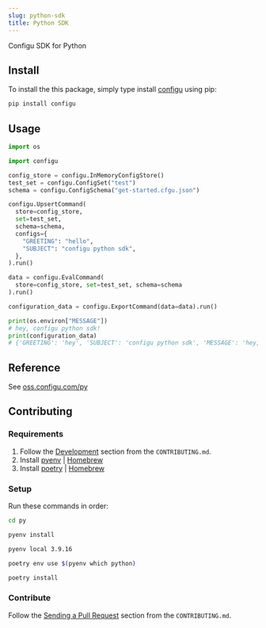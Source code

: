 ```yaml
---
slug: python-sdk
title: Python SDK
---
```


Configu SDK for Python

## Install

To install the this package, simply type install [configu](https://pypi.org/project/configu/) using pip:

```bash
pip install configu
```

## Usage

```py
import os

import configu

config_store = configu.InMemoryConfigStore()
test_set = configu.ConfigSet("test")
schema = configu.ConfigSchema("get-started.cfgu.json")

configu.UpsertCommand(
  store=config_store,
  set=test_set,
  schema=schema,
  configs={
    "GREETING": "hello",
    "SUBJECT": "configu python sdk",
  },
).run()

data = configu.EvalCommand(
  store=config_store, set=test_set, schema=schema
).run()

configuration_data = configu.ExportCommand(data=data).run()

print(os.environ["MESSAGE"])
# hey, configu python sdk!
print(configuration_data)
# {'GREETING': 'hey', 'SUBJECT': 'configu python sdk', 'MESSAGE': 'hey, configu python sdk!'}
```

## Reference

See [oss.configu.com/py](https://oss.configu.com/py/configu.html)

## Contributing

### Requirements

1. Follow the [Development](https://github.com/configu/configu/blob/main/CONTRIBUTING.md#development) section from the `CONTRIBUTING.md`.
2. Install [pyenv](https://github.com/pyenv/pyenv) | [Homebrew](https://formulae.brew.sh/formula/pyenv)
3. Install [poetry](https://python-poetry.org/) | [Homebrew](https://formulae.brew.sh/formula/poetry)

### Setup

Run these commands in order:

```bash
cd py
```

```bash
pyenv install
```

```bash
pyenv local 3.9.16
```

```bash
poetry env use $(pyenv which python)
```

```bash
poetry install
```

### Contribute

Follow the [Sending a Pull Request](https://github.com/configu/configu/blob/main/CONTRIBUTING.md#sending-a-pull-request) section from the `CONTRIBUTING.md`.

